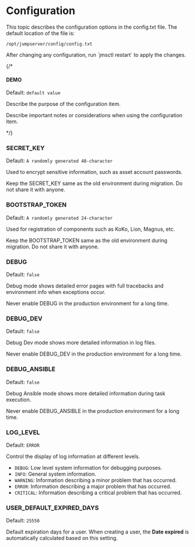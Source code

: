 # Configuration

This topic describes the configuration options in the config.txt file. 
The default location of the file is: 
```
/opt/jumpserver/config/config.txt
```

<Alert type="note">
After changing any configuration, run `jmsctl restart` to apply the changes.
</Alert>

{/* 

#### DEMO

Default: `default value`

Describe the purpose of the configuration item.

Describe important notes or considerations when using the configuration item.

*/}

### SECRET_KEY
Default: `A randomly generated 48-character`

Used to encrypt sensitive information, such as asset account passwords.

Keep the SECRET_KEY same as the old environment during migration. Do not share it with anyone.

### BOOTSTRAP_TOKEN
Default: `A randomly generated 24-character`

Used for registration of components such as KoKo, Lion, Magnus, etc.

Keep the BOOTSTRAP_TOKEN same as the old environment during migration. Do not share it with anyone.

### DEBUG
Default: `false`

Debug mode shows detailed error pages with full tracebacks and environment info when exceptions occur.

Never enable DEBUG in the production environment for a long time.

### DEBUG_DEV
Default: `false`

Debug Dev mode shows more detailed information in log files.

Never enable DEBUG_DEV in the production environment for a long time.

### DEBUG_ANSIBLE
Default: `false`

Debug Ansible mode shows more detailed information during task execution.

Never enable DEBUG_ANSIBLE in the production environment for a long time.

### LOG_LEVEL
Default: `ERROR`

Control the display of log information at different levels.

* `DEBUG`: Low level system information for debugging purposes.
* `INFO`: General system information.
* `WARNING`: Information describing a minor problem that has occurred.
* `ERROR`: Information describing a major problem that has occurred.
* `CRITICAL`: Information describing a critical problem that has occurred.

### USER_DEFAULT_EXPIRED_DAYS
Default: `25550`

Default expiration days for a user. When creating a user, the **Date expired** is automatically calculated based on this setting.
